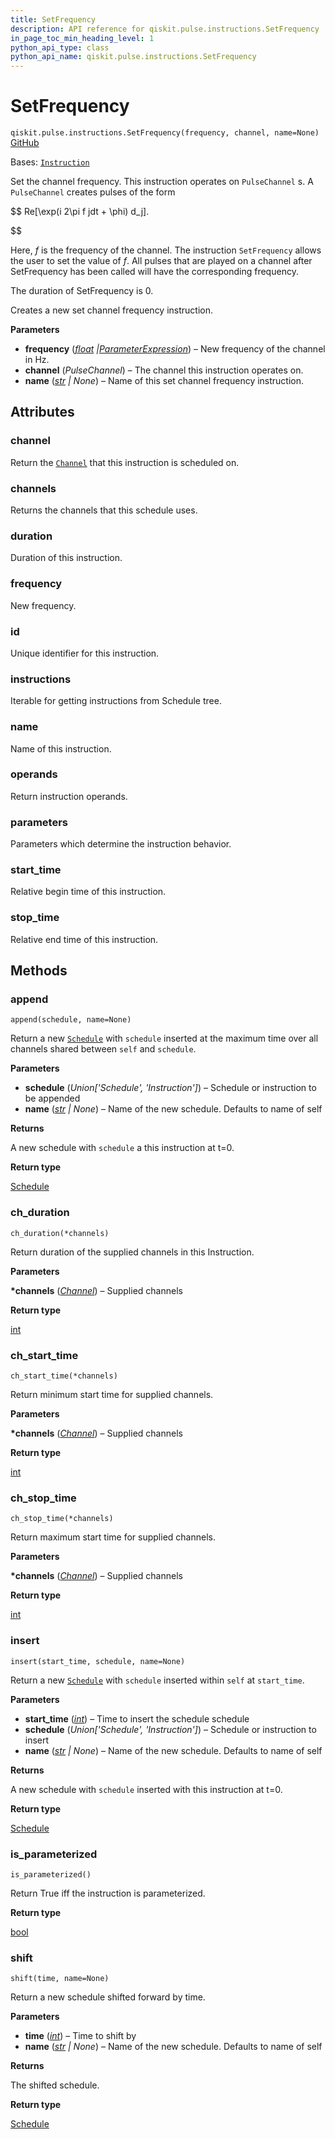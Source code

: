 ```yaml
---
title: SetFrequency
description: API reference for qiskit.pulse.instructions.SetFrequency
in_page_toc_min_heading_level: 1
python_api_type: class
python_api_name: qiskit.pulse.instructions.SetFrequency
---
```


# SetFrequency

<span id="qiskit.pulse.instructions.SetFrequency" />

`qiskit.pulse.instructions.SetFrequency(frequency, channel, name=None)` [GitHub](https://github.com/qiskit/qiskit/tree/main/qiskit/pulse/instructions/frequency.py "view source code")

Bases: [`Instruction`](pulse#qiskit.pulse.instructions.Instruction "qiskit.pulse.instructions.instruction.Instruction")

Set the channel frequency. This instruction operates on `PulseChannel` s. A `PulseChannel` creates pulses of the form

$$
Re[\exp(i 2\pi f jdt + \phi) d_j].


$$

Here, $f$ is the frequency of the channel. The instruction `SetFrequency` allows the user to set the value of $f$. All pulses that are played on a channel after SetFrequency has been called will have the corresponding frequency.

The duration of SetFrequency is 0.

Creates a new set channel frequency instruction.

**Parameters**

*   **frequency** ([*float*](https://docs.python.org/3/library/functions.html#float "(in Python v3.12)")  *|*[*ParameterExpression*](qiskit.circuit.ParameterExpression "qiskit.circuit.parameterexpression.ParameterExpression")) – New frequency of the channel in Hz.
*   **channel** (*PulseChannel*) – The channel this instruction operates on.
*   **name** ([*str*](https://docs.python.org/3/library/stdtypes.html#str "(in Python v3.12)") *| None*) – Name of this set channel frequency instruction.

## Attributes

<span id="qiskit.pulse.instructions.SetFrequency.channel" />

### channel

Return the [`Channel`](pulse#qiskit.pulse.channels.Channel "qiskit.pulse.channels.Channel") that this instruction is scheduled on.

<span id="qiskit.pulse.instructions.SetFrequency.channels" />

### channels

Returns the channels that this schedule uses.

<span id="qiskit.pulse.instructions.SetFrequency.duration" />

### duration

Duration of this instruction.

<span id="qiskit.pulse.instructions.SetFrequency.frequency" />

### frequency

New frequency.

<span id="qiskit.pulse.instructions.SetFrequency.id" />

### id

Unique identifier for this instruction.

<span id="qiskit.pulse.instructions.SetFrequency.instructions" />

### instructions

Iterable for getting instructions from Schedule tree.

<span id="qiskit.pulse.instructions.SetFrequency.name" />

### name

Name of this instruction.

<span id="qiskit.pulse.instructions.SetFrequency.operands" />

### operands

Return instruction operands.

<span id="qiskit.pulse.instructions.SetFrequency.parameters" />

### parameters

Parameters which determine the instruction behavior.

<span id="qiskit.pulse.instructions.SetFrequency.start_time" />

### start\_time

Relative begin time of this instruction.

<span id="qiskit.pulse.instructions.SetFrequency.stop_time" />

### stop\_time

Relative end time of this instruction.

## Methods

### append

<span id="qiskit.pulse.instructions.SetFrequency.append" />

`append(schedule, name=None)`

Return a new [`Schedule`](qiskit.pulse.Schedule "qiskit.pulse.Schedule") with `schedule` inserted at the maximum time over all channels shared between `self` and `schedule`.

**Parameters**

*   **schedule** (*Union\['Schedule', 'Instruction']*) – Schedule or instruction to be appended
*   **name** ([*str*](https://docs.python.org/3/library/stdtypes.html#str "(in Python v3.12)") *| None*) – Name of the new schedule. Defaults to name of self

**Returns**

A new schedule with `schedule` a this instruction at t=0.

**Return type**

[Schedule](qiskit.pulse.Schedule "qiskit.pulse.Schedule")

### ch\_duration

<span id="qiskit.pulse.instructions.SetFrequency.ch_duration" />

`ch_duration(*channels)`

Return duration of the supplied channels in this Instruction.

**Parameters**

**\*channels** ([*Channel*](pulse#qiskit.pulse.channels.Channel "qiskit.pulse.channels.Channel")) – Supplied channels

**Return type**

[int](https://docs.python.org/3/library/functions.html#int "(in Python v3.12)")

### ch\_start\_time

<span id="qiskit.pulse.instructions.SetFrequency.ch_start_time" />

`ch_start_time(*channels)`

Return minimum start time for supplied channels.

**Parameters**

**\*channels** ([*Channel*](pulse#qiskit.pulse.channels.Channel "qiskit.pulse.channels.Channel")) – Supplied channels

**Return type**

[int](https://docs.python.org/3/library/functions.html#int "(in Python v3.12)")

### ch\_stop\_time

<span id="qiskit.pulse.instructions.SetFrequency.ch_stop_time" />

`ch_stop_time(*channels)`

Return maximum start time for supplied channels.

**Parameters**

**\*channels** ([*Channel*](pulse#qiskit.pulse.channels.Channel "qiskit.pulse.channels.Channel")) – Supplied channels

**Return type**

[int](https://docs.python.org/3/library/functions.html#int "(in Python v3.12)")

### insert

<span id="qiskit.pulse.instructions.SetFrequency.insert" />

`insert(start_time, schedule, name=None)`

Return a new [`Schedule`](qiskit.pulse.Schedule "qiskit.pulse.Schedule") with `schedule` inserted within `self` at `start_time`.

**Parameters**

*   **start\_time** ([*int*](https://docs.python.org/3/library/functions.html#int "(in Python v3.12)")) – Time to insert the schedule schedule
*   **schedule** (*Union\['Schedule', 'Instruction']*) – Schedule or instruction to insert
*   **name** ([*str*](https://docs.python.org/3/library/stdtypes.html#str "(in Python v3.12)") *| None*) – Name of the new schedule. Defaults to name of self

**Returns**

A new schedule with `schedule` inserted with this instruction at t=0.

**Return type**

[Schedule](qiskit.pulse.Schedule "qiskit.pulse.Schedule")

### is\_parameterized

<span id="qiskit.pulse.instructions.SetFrequency.is_parameterized" />

`is_parameterized()`

Return True iff the instruction is parameterized.

**Return type**

[bool](https://docs.python.org/3/library/functions.html#bool "(in Python v3.12)")

### shift

<span id="qiskit.pulse.instructions.SetFrequency.shift" />

`shift(time, name=None)`

Return a new schedule shifted forward by time.

**Parameters**

*   **time** ([*int*](https://docs.python.org/3/library/functions.html#int "(in Python v3.12)")) – Time to shift by
*   **name** ([*str*](https://docs.python.org/3/library/stdtypes.html#str "(in Python v3.12)") *| None*) – Name of the new schedule. Defaults to name of self

**Returns**

The shifted schedule.

**Return type**

[Schedule](qiskit.pulse.Schedule "qiskit.pulse.Schedule")


